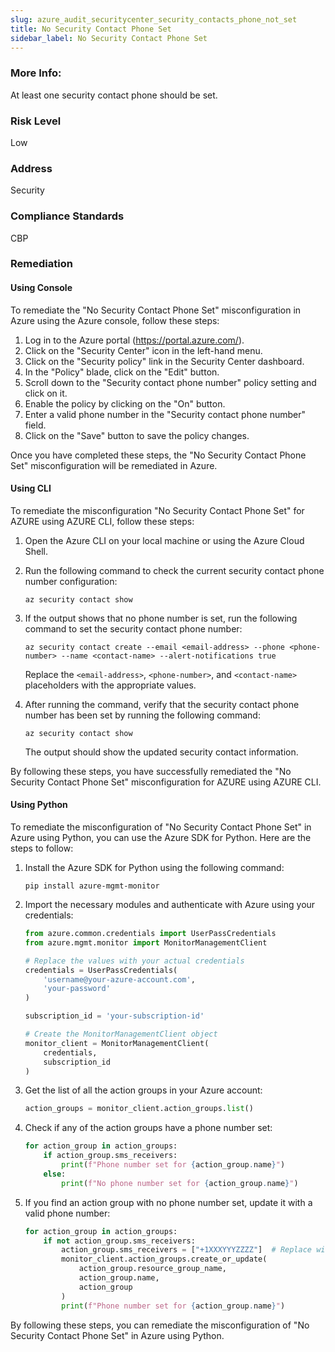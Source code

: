 ```yaml
---
slug: azure_audit_securitycenter_security_contacts_phone_not_set
title: No Security Contact Phone Set
sidebar_label: No Security Contact Phone Set
---
```


### More Info:

At least one security contact phone should be set.

### Risk Level

Low

### Address

Security

### Compliance Standards

CBP
### Remediation

#### Using Console

To remediate the "No Security Contact Phone Set" misconfiguration in Azure using the Azure console, follow these steps:

1. Log in to the Azure portal (https://portal.azure.com/).
2. Click on the "Security Center" icon in the left-hand menu.
3. Click on the "Security policy" link in the Security Center dashboard.
4. In the "Policy" blade, click on the "Edit" button.
5. Scroll down to the "Security contact phone number" policy setting and click on it.
6. Enable the policy by clicking on the "On" button.
7. Enter a valid phone number in the "Security contact phone number" field.
8. Click on the "Save" button to save the policy changes.

Once you have completed these steps, the "No Security Contact Phone Set" misconfiguration will be remediated in Azure.

#### Using CLI

To remediate the misconfiguration "No Security Contact Phone Set" for AZURE using AZURE CLI, follow these steps:

1. Open the Azure CLI on your local machine or using the Azure Cloud Shell.
2. Run the following command to check the current security contact phone number configuration:

   ```
   az security contact show
   ```

3. If the output shows that no phone number is set, run the following command to set the security contact phone number:

   ```
   az security contact create --email <email-address> --phone <phone-number> --name <contact-name> --alert-notifications true
   ```

   Replace the `<email-address>`, `<phone-number>`, and `<contact-name>` placeholders with the appropriate values.

4. After running the command, verify that the security contact phone number has been set by running the following command:

   ```
   az security contact show
   ```

   The output should show the updated security contact information.

By following these steps, you have successfully remediated the "No Security Contact Phone Set" misconfiguration for AZURE using AZURE CLI.

#### Using Python

To remediate the misconfiguration of "No Security Contact Phone Set" in Azure using Python, you can use the Azure SDK for Python. Here are the steps to follow:

1. Install the Azure SDK for Python using the following command:

   ```
   pip install azure-mgmt-monitor
   ```

2. Import the necessary modules and authenticate with Azure using your credentials:

   ```python
   from azure.common.credentials import UserPassCredentials
   from azure.mgmt.monitor import MonitorManagementClient

   # Replace the values with your actual credentials
   credentials = UserPassCredentials(
       'username@your-azure-account.com',
       'your-password'
   )

   subscription_id = 'your-subscription-id'

   # Create the MonitorManagementClient object
   monitor_client = MonitorManagementClient(
       credentials,
       subscription_id
   )
   ```

3. Get the list of all the action groups in your Azure account:

   ```python
   action_groups = monitor_client.action_groups.list()
   ```

4. Check if any of the action groups have a phone number set:

   ```python
   for action_group in action_groups:
       if action_group.sms_receivers:
           print(f"Phone number set for {action_group.name}")
       else:
           print(f"No phone number set for {action_group.name}")
   ```

5. If you find an action group with no phone number set, update it with a valid phone number:

   ```python
   for action_group in action_groups:
       if not action_group.sms_receivers:
           action_group.sms_receivers = ["+1XXXYYYZZZZ"]  # Replace with your phone number
           monitor_client.action_groups.create_or_update(
               action_group.resource_group_name,
               action_group.name,
               action_group
           )
           print(f"Phone number set for {action_group.name}")
   ```

By following these steps, you can remediate the misconfiguration of "No Security Contact Phone Set" in Azure using Python.



